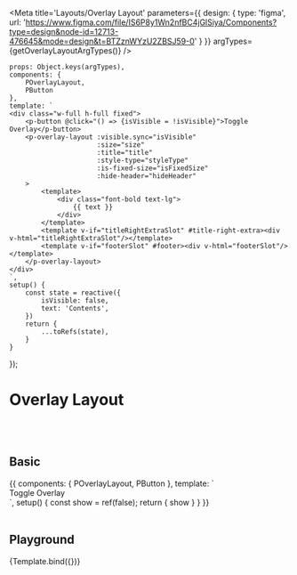 
<Meta title='Layouts/Overlay Layout' parameters={{
    design: {
        type: 'figma',
        url: 'https://www.figma.com/file/IS6P8y1Wn2nfBC4jGlSiya/Components?type=design&node-id=12713-476645&mode=design&t=BTZznWYzU2ZBSJ59-0'
    }
}} argTypes={getOverlayLayoutArgTypes()}
/>

    props: Object.keys(argTypes),
    components: {
        POverlayLayout,
        PButton
    },
    template: `
    <div class="w-full h-full fixed">
        <p-button @click="() => {isVisible = !isVisible}">Toggle Overlay</p-button>
        <p-overlay-layout :visible.sync="isVisible"
                          :size="size"
                          :title="title"
                          :style-type="styleType"
                          :is-fixed-size="isFixedSize"
                          :hide-header="hideHeader"
        >
            <template>
                <div class="font-bold text-lg">
                    {{ text }}
                </div>
            </template>
            <template v-if="titleRightExtraSlot" #title-right-extra><div v-html="titleRightExtraSlot"/></template>
            <template v-if="footerSlot" #footer><div v-html="footerSlot"/></template>
        </p-overlay-layout>
    </div>
    `,
    setup() {
        const state = reactive({
            isVisible: false,
            text: 'Contents',
        })
        return {
            ...toRefs(state),
        }
    }
});


# Overlay Layout

<br/>
<br/>

## Basic

<Canvas>
    <Story name="Basic" height={'500px'} width={'100%'}>
        {{
            components: {
                POverlayLayout,
                PButton
            },
            template: `
            <div class="w-full h-full">
                <p-button @click="() => {show = !show}">Toggle Overlay</p-button>
                <p-overlay-layout :visible.sync="show"  size="lg" title="Overlay Layout Title">
                    <template #default>
                        <div class="font-bold text-lg">
                            {{ faker?.lorem.paragraph(100) }}
                        </div>
                    </template>
                    <template #footer>
                        <div>footer</div>
                    </template>
                </p-overlay-layout>
            </div>
            `,
            setup() {
                const show = ref(false);
                return {
                    show
                }
            }
        }}
    </Story>
</Canvas>

<br/>
<br/>


## Playground

<Canvas>
    <Story name="Playground" height={'500px'}>
        {Template.bind({})}
    </Story>
</Canvas>

<ArgsTable story="Playground"/>
